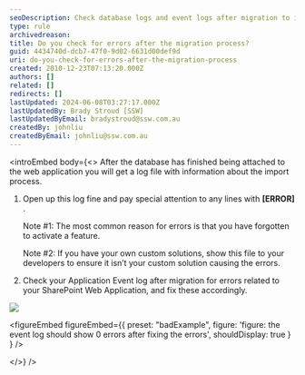 ```yaml
---
seoDescription: Check database logs and event logs after migration to identify errors and fix them promptly.
type: rule
archivedreason:
title: Do you check for errors after the migration process?
guid: 4434740d-dcb7-47f0-9d02-6631d00def9d
uri: do-you-check-for-errors-after-the-migration-process
created: 2010-12-23T07:13:20.000Z
authors: []
related: []
redirects: []
lastUpdated: 2024-06-08T03:27:17.000Z
lastUpdatedBy: Brady Stroud [SSW]
lastUpdatedByEmail: bradystroud@ssw.com.au
createdBy: johnliu
createdByEmail: johnliu@ssw.com.au
---
```


<introEmbed
  body={<>
After the database has finished being attached to the web application you will get a log file with information about the import process.

1. Open up this log fine and pay special attention to any lines with **[ERROR]** .

   Note #1: The most common reason for errors is that you have forgotten to activate a feature.

   Note #2: If you have your own custom solutions, show this file to your developers to ensure it isn’t your custom solution causing the errors.

2. Check your Application Event log after migration for errors related to your SharePoint Web Application, and fix these accordingly.

![](/uploads/rules/do-you-check-for-errors-after-the-migration-process/FixEventLogs.png)

<figureEmbed figureEmbed={{
  preset: "badExample",
  figure: 'figure: the event log should show 0 errors after fixing the errors',
  shouldDisplay: true
} } />

  </>}
/>
